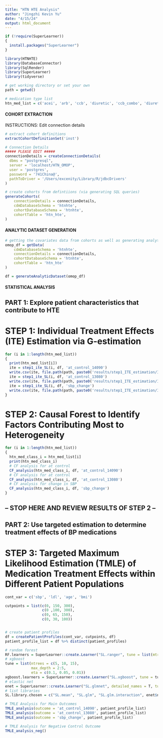 ```yaml
---
title: "HTN HTE Analysis"
author: "Jingzhi Kevin Yu"
date: "4/15/24"
output: html_document
---
```


```r
if (!require(SuperLearner))
{
  install.packages("SuperLearner")
}

library(HTNHTE)
library(DatabaseConnector)
library(SqlRender)
library(SuperLearner)
library(tidyverse)

# get working directory or set your own
path = getwd()

# medication type list
htn_med_list = c('acei', 'arb', 'ccb', 'diuretic', 'ccb_combo', 'diuretic_combo')
```

#### COHORT EXTRACTION ####

INSTRUCTIONS: Edit connection details
```r
# extract cohort definitions
extractCohortDefinitionSet('inst')

# Connection Details
##### PLEASE EDIT ##### 
connectionDetails = createConnectionDetails(
  dbms = "postgresql",
  server = 'localhost/HTN_OMOP',
  user = 'postgres',
  password = '741China@',
  pathToDriver = '/Users/excenity/Library/R/jdbcDrivers'
)

# create cohorts from defintiions (via generating SQL queries)
generateCohorts(
    connectionDetails = connectionDetails,
    cdmDatabaseSchema = 'htnhte',
    cohortDatabaseSchema = 'htnhte',
    cohortTable = 'htn_hte',
)
```

#### ANALYTIC DATASET GENERATION ####

```r
# getting the covariates data from cohorts as well as generating analytic dataset
omop_df = getData(
    cdmDatabaseSchema = 'htnhte',
    connectionDetails = connectionDetails,
    cohortDatabaseSchema = 'htnhte',
    cohortTable = 'htn_hte'
)

df = generateAnalyticDataset(omop_df)
```


#### STATISTICAL ANALYSIS ####

## PART 1: Explore patient characteristics that contribute to HTE

# STEP 1: Individual Treatment Effects (ITE) Estimation via G-estimation
```r
for (i in 1:length(htn_med_list))
{
  print(htn_med_list[i])
  ite = step1_ite_SL(i, df, 'at_control_14090')
  write.csv(ite, file.path(path, paste0('results/step1_ITE_estimation/ITE_at_control_14090_', htn_med_list[i], '.csv')), row.names = F)
  ite = step1_ite_SL(i, df, 'at_control_13080')
  write.csv(ite, file.path(path, paste0('results/step1_ITE_estimation/ITE_at_control_13080_', htn_med_list[i], '.csv')), row.names = F)
  ite = step1_ite_SL(i, df, 'sbp_change')
  write.csv(ite, file.path(path, paste0('results/step1_ITE_estimation/ITE_sbp_change_', htn_med_list[i], '.csv')), row.names = F)
}

```

# STEP 2: Causal Forest to Identify Factors Contributing Most to Heterogeneity
```r
for (i in 1:length(htn_med_list))
{
  htn_med_class_i = htn_med_list[i]
  print(htn_med_class_i)
  # CF analysis for at control
  CF_analysis(htn_med_class_i, df, 'at_control_14090')
  # CF analysis for at control
  CF_analysis(htn_med_class_i, df, 'at_control_13080')
  # CF analysis for change in SBP
  CF_analysis(htn_med_class_i, df, 'sbp_change')
}
```

## -- STOP HERE AND REVIEW RESULTS OF STEP 2 -- ## 

## PART 2: Use targeted estimation to determine treatment effects of BP medications

# STEP 3: Targeted Maximum Likelihood Estimation (TMLE) of Medication Treatment Effects within Different Patient Populations
```r
cont_var = c('sbp', 'ldl', 'age', 'bmi')

cutpoints = list(c(0, 150, 300),
                 c(0 ,100, 300),
                 c(0, 65, 150),
                 c(0, 30, 100))


# create patient profiles
df = createPatientProfiles(cont_var, cutpoints, df)
patient_profile_list = df %>% distinct(patient_profiles)

# random forest
RF.learners = SuperLearner::create.Learner("SL.ranger", tune = list(mtry = 3, num.trees = 500))
# xgboost
tune = list(ntrees = c(5, 10, 15),
            max_depth = 2:5,
            eta = c(0.1, 0.05, 0.01))
xgboost.learners = SuperLearner::create.Learner("SL.xgboost", tune = tune, detailed_names = TRUE, name_prefix = "xgb")
# elastic net
enet = SuperLearner::create.Learner("SL.glmnet", detailed_names = T, tune = list(alpha = seq(0, 1, length.out = 5)))
# list libraries
SL.library.chosen = c("SL.mean", "SL.glm", "SL.glm.interaction", enet$names, xgboost.learners$names, RF.learners$names)

# TMLE Analysis for Main Outcomes
TMLE_analysis(outcome = 'at_control_14090', patient_profile_list)
TMLE_analysis(outcome = 'at_control_13080', patient_profile_list)
TMLE_analysis(outcome = 'sbp_change', patient_profile_list)

# TMLE Analysis for Negative Control Outcome
TMLE_analysis_neg()
```
